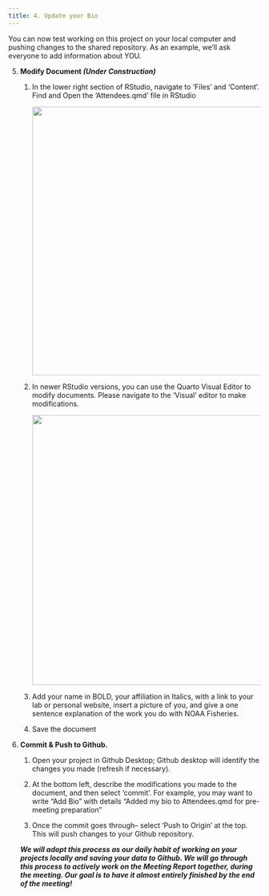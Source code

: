 ```yaml
---
title: 4. Update your Bio
---
```


You can now test working on this project on your local computer and pushing changes to the shared repository. As an example, we'll ask everyone to add information about YOU.

5.  **Modify Document *(Under Construction)***

    1.  In the lower right section of RStudio, navigate to 'Files' and 'Content'. Find and Open the 'Attendees.qmd' file in RStudio

        ![](/images/openingAttendeesDoc.png){width="536"}

    2.  In newer RStudio versions, you can use the Quarto Visual Editor to modify documents. Please navigate to the 'Visual' editor to make modifications.

        ![](/images/visualEditor.png){width="539"}

    3.  Add your name in BOLD, your affiliation in Italics, with a link to your lab or personal website, insert a picture of you, and give a one sentence explanation of the work you do with NOAA Fisheries.

    4.  Save the document

6.  **Commit & Push to Github.**

    1.  Open your project in Github Desktop; Github desktop will identify the changes you made (refresh if necessary).

    2.  At the bottom left, describe the modifications you made to the document, and then select 'commit'. For example, you may want to write "Add Bio" with details "Added my bio to Attendees.qmd for pre-meeting preparation"

    3.  Once the commit goes through-- select 'Push to Origin' at the top. This will push changes to your Github repository.

    ***We will adopt this process as our daily habit of working on your projects locally and saving your data to Github. We will go through this process to actively work on the Meeting Report together, during the meeting. Our goal is to have it almost entirely finished by the end of the meeting!***
